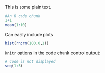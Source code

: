 This is some plain text.

```r
#An R code chunk
1+1
mean(1:10)
```

Can easily include plots

```r
hist(rnorm(100,0,1))
```

`knitr` options in the code chunk control output:

```r
# code is not displayed
seq(1:5)
```

